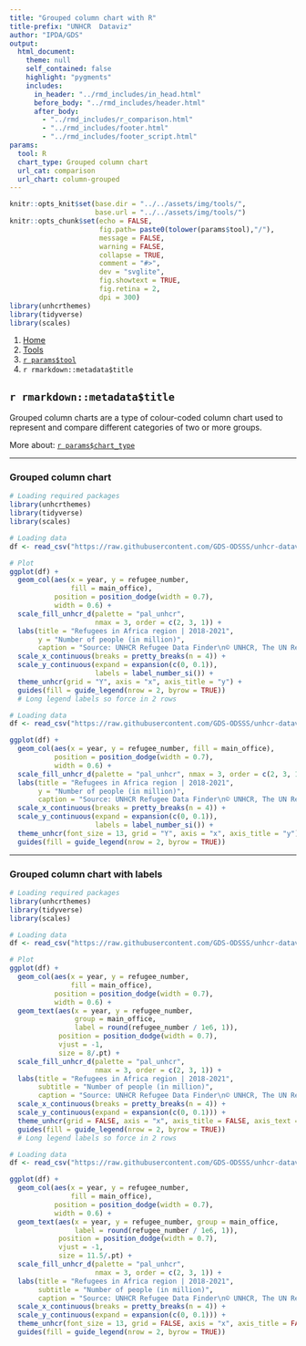 ```yaml
---
title: "Grouped column chart with R"
title-prefix: "UNHCR  Dataviz"
author: "IPDA/GDS"
output:
  html_document:
    theme: null
    self_contained: false
    highlight: "pygments"
    includes:
      in_header: "../rmd_includes/in_head.html"
      before_body: "../rmd_includes/header.html"
      after_body:
        - "../rmd_includes/r_comparison.html"
        - "../rmd_includes/footer.html"
        - "../rmd_includes/footer_script.html"
params:
  tool: R
  chart_type: Grouped column chart
  url_cat: comparison
  url_chart: column-grouped
---
```


```r
knitr::opts_knit$set(base.dir = "../../assets/img/tools/",
                     base.url = "../../assets/img/tools/")
knitr::opts_chunk$set(echo = FALSE,
                      fig.path= paste0(tolower(params$tool),"/"),
                      message = FALSE,
                      warning = FALSE,
                      collapse = TRUE,
                      comment = "#>",
                      dev = "svglite",
                      fig.showtext = TRUE,
                      fig.retina = 2,
                      dpi = 300)
library(unhcrthemes)
library(tidyverse)
library(scales)
```

<main id="tools" class="container mt-5">

<!-- Breadcrumb is filled automatically with the text from Title and Tool parameter in YAML --> 
<nav aria-label="breadcrumb">
    <ol class="breadcrumb">
        <li class="breadcrumb-item"><a href="../../">Home</a></li>
        <li class="breadcrumb-item"><a href="../">Tools</a></li>
        <li class="breadcrumb-item"><a href="../`r tolower(params$tool)`/">`r params$tool`</a></li>
        <li class="breadcrumb-item active" aria-current="page">`r rmarkdown::metadata$title`</li>
    </ol>
</nav>

<!-- Intro header --> 
<div class="my-5 text-center">

## `r rmarkdown::metadata$title`

<div class="row justify-content-center">
<div class="col-lg-8">

<!-- Only text to change below, the rest comes from the YAML --> 
Grouped column charts are a type of colour-coded column chart used to represent and compare different categories of two or more groups.

More about: <a href="../../chart_gallery/`r params$url_cat`.html#`r params$url_chart`">`r params$chart_type`</a>

</div>
</div>
</div>


----

<!-- Beginning of section, should be preceded by hr (----) --> 
<section class="my-5">

### Grouped column chart

<div class="row">

<!-- First column for large screen --> 
<div class="col-lg-6">

```r
# Loading required packages
library(unhcrthemes)
library(tidyverse)
library(scales)

# Loading data
df <- read_csv("https://raw.githubusercontent.com/GDS-ODSSS/unhcr-dataviz-platform/master/data/comparison/column_grouped.csv")

# Plot
ggplot(df) +
  geom_col(aes(x = year, y = refugee_number,
               fill = main_office),
           position = position_dodge(width = 0.7),
           width = 0.6) +
  scale_fill_unhcr_d(palette = "pal_unhcr",
                     nmax = 3, order = c(2, 3, 1)) +
  labs(title = "Refugees in Africa region | 2018-2021",
       y = "Number of people (in million)",
       caption = "Source: UNHCR Refugee Data Finder\n© UNHCR, The UN Refugee Agency") +
  scale_x_continuous(breaks = pretty_breaks(n = 4)) +
  scale_y_continuous(expand = expansion(c(0, 0.1)),
                     labels = label_number_si()) +
  theme_unhcr(grid = "Y", axis = "x", axis_title = "y") +
  guides(fill = guide_legend(nrow = 2, byrow = TRUE))
  # Long legend labels so force in 2 rows
```

</div>
<!-- End First column --->

<!-- Second column for large screen --> 
<div class="col-lg-6">


```r
# Loading data
df <- read_csv("https://raw.githubusercontent.com/GDS-ODSSS/unhcr-dataviz-platform/master/data/comparison/column_grouped.csv")

ggplot(df) +
  geom_col(aes(x = year, y = refugee_number, fill = main_office),
           position = position_dodge(width = 0.7),
           width = 0.6) +
  scale_fill_unhcr_d(palette = "pal_unhcr", nmax = 3, order = c(2, 3, 1)) +
  labs(title = "Refugees in Africa region | 2018-2021",
       y = "Number of people (in million)",
       caption = "Source: UNHCR Refugee Data Finder\n© UNHCR, The UN Refugee Agency") +
  scale_x_continuous(breaks = pretty_breaks(n = 4)) +
  scale_y_continuous(expand = expansion(c(0, 0.1)),
                     labels = label_number_si()) +
  theme_unhcr(font_size = 13, grid = "Y", axis = "x", axis_title = "y") +
  guides(fill = guide_legend(nrow = 2, byrow = TRUE))
```

</div>
<!-- End Second column --->

</div>
</section>
<!-- End of section --->

----

<!-- Beginning of section, should be preceded by hr (----) --> 
<section class="my-5">

### Grouped column chart with labels

<div class="row">

<!-- First column for large screen --> 
<div class="col-lg-6">

```r
# Loading required packages
library(unhcrthemes)
library(tidyverse)
library(scales)

# Loading data
df <- read_csv("https://raw.githubusercontent.com/GDS-ODSSS/unhcr-dataviz-platform/master/data/comparison/column_grouped.csv")

# Plot
ggplot(df) +
  geom_col(aes(x = year, y = refugee_number,
               fill = main_office),
           position = position_dodge(width = 0.7),
           width = 0.6) +
  geom_text(aes(x = year, y = refugee_number,
                group = main_office,
                label = round(refugee_number / 1e6, 1)),
            position = position_dodge(width = 0.7),
            vjust = -1,
            size = 8/.pt) +
  scale_fill_unhcr_d(palette = "pal_unhcr",
                     nmax = 3, order = c(2, 3, 1)) +
  labs(title = "Refugees in Africa region | 2018-2021",
       subtitle = "Number of people (in million)",
       caption = "Source: UNHCR Refugee Data Finder\n© UNHCR, The UN Refugee Agency") +
  scale_x_continuous(breaks = pretty_breaks(n = 4)) +
  scale_y_continuous(expand = expansion(c(0, 0.1))) +
  theme_unhcr(grid = FALSE, axis = "x", axis_title = FALSE, axis_text = "x") +
  guides(fill = guide_legend(nrow = 2, byrow = TRUE))
  # Long legend labels so force in 2 rows
```

</div>
<!-- End First column --->

<!-- Second column for large screen --> 
<div class="col-lg-6">


```r
# Loading data
df <- read_csv("https://raw.githubusercontent.com/GDS-ODSSS/unhcr-dataviz-platform/master/data/comparison/column_grouped.csv")

ggplot(df) +
  geom_col(aes(x = year, y = refugee_number,
               fill = main_office),
           position = position_dodge(width = 0.7),
           width = 0.6) +
  geom_text(aes(x = year, y = refugee_number, group = main_office,
                label = round(refugee_number / 1e6, 1)),
            position = position_dodge(width = 0.7),
            vjust = -1,
            size = 11.5/.pt) +
  scale_fill_unhcr_d(palette = "pal_unhcr",
                     nmax = 3, order = c(2, 3, 1)) +
  labs(title = "Refugees in Africa region | 2018-2021",
       subtitle = "Number of people (in million)",
       caption = "Source: UNHCR Refugee Data Finder\n© UNHCR, The UN Refugee Agency") +
  scale_x_continuous(breaks = pretty_breaks(n = 4)) +
  scale_y_continuous(expand = expansion(c(0, 0.1))) +
  theme_unhcr(font_size = 13, grid = FALSE, axis = "x", axis_title = FALSE, axis_text = "x") +
  guides(fill = guide_legend(nrow = 2, byrow = TRUE))
```

</div>
<!-- End Second column --->

</div>
</section>
<!-- End of section --->

<!-- To add sections just copy the whole code between the above section tag --->

</main>
